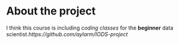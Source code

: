 
# About the project

I think this course is including *coding classes* for the **beginner** data scientist.*https://github.com/aylarm/IODS-project*